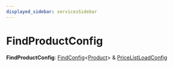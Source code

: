 ```yaml
---
displayed_sidebar: servicesSidebar
---
```



# FindProductConfig

 **FindProductConfig**: [FindConfig](../interfaces/services.FindConfig.mdx)&#60;[Product](../classes/services.Product.mdx)&#62; & [PriceListLoadConfig](services.PriceListLoadConfig.mdx)
